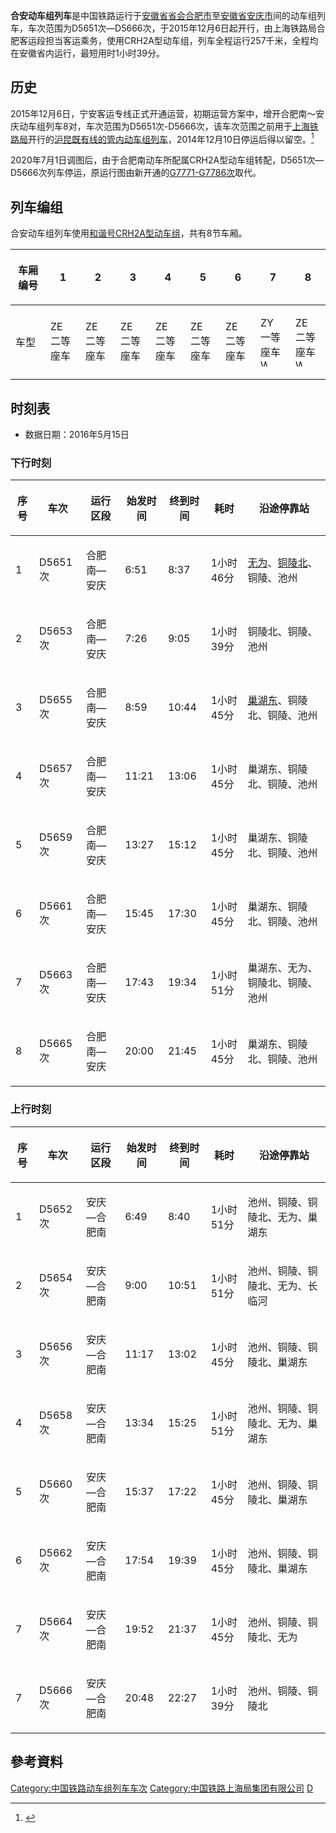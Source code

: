 {{Infobox CHNTrain
| name_bgcolor = #0033c9
| Photo = TrainD5657.jpg
| Photoname = CRH2A担当的合安动车组列车电子水牌
| 国铁列车     = 合安动车组列车
| 开行      = 2015年12月6日
| 停运      = 2020年6月30日
| 铁路局    = [[上海铁路局|上海铁路局]]
| 客运段    = 合肥客运段
| 等级      = [[普通动车组列车|动车组列车]]
| 曾用车次   = 
| 目前车次   = D5651次—D5666次
| 运行区间   = [[合肥南站|合肥南站]]↔[[安庆站|安庆站]]
| 途径线路   = [[合福客运专线|合福客运专线]]、[[宁安客运专线|宁安客运专线]]
| 发车时间   = 
| 终到时间   = 
| 全程时间   = 最短用时1小时39分
| 停靠 = [[铜陵北站|铜陵北站]]、[[铜陵站|铜陵站]]、[[池州站|池州站]]
| 车体  =   [[和谐号CRH2A型电力动车组|CRH2A型电力动车组]]
}}


'''合安动车组列车'''是中国铁路运行于[[安徽省|安徽省]][[首府|省会]][[合肥市|合肥市]]至[[安徽省|安徽省]][[安庆市|安庆市]]间的动车组列车，车次范围为D5651次—D5666次，于2015年12月6日起开行，由上海铁路局合肥客运段担当客运乘务，使用CRH2A型动车组，列车全程运行257千米，全程均在安徽省内运行，最短用时1小时39分。

== 历史 ==
2015年12月6日，宁安客运专线正式开通运营，初期运营方案中，增开合肥南～安庆动车组列车8对，车次范围为D5651次-D5666次，该车次范围之前用于[[上海铁路局|上海铁路局]]开行的[[沪昆既有线动车组列车#上海铁路局开行|沪昆既有线的管内动车组列车]]，2014年12月10日停运后得以留空。<ref>{{cite news|url=http://www.shrail.com/6408.htm|title=宁安高铁12月6日开通运营 初期开行15对高铁动车|publisher=上铁资讯网|deadurl=yes|archiveurl=https://web.archive.org/web/20160304185426/http://www.shrail.com/6408.htm|archivedate=2016-03-04|accessdate=2016-05-10}}</ref>

2020年7月1日调图后，由于合肥南动车所配属CRH2A型动车组转配，D5651次—D5666次列车停运，原运行图由新开通的[[合安（合福-宁安）高速动车组列车|G7771-G7786次]]取代。

== 列车编组 ==
合安动车组列车使用[[和谐号CRH2A型电力动车组|和谐号CRH2A型动车组]]，共有8节车厢。

{| class="wikitable" style="text-align: center; font-size: small;"
!车厢编号
|1||2||3||4||5||6||7||8
|-
! style="width: 10%;" | 车型
| style="width: 10%;" | ZE<br />二等座车
| style="width: 10%;" | ZE<br />二等座车
| style="width: 10%;" | ZE<br />二等座车
| style="width: 10%;" | ZE<br />二等座车
| style="width: 10%;" | ZE<br />二等座车
| style="width: 10%;" | ZE<br />二等座车
| style="width: 10%;" | ZY<br />一等座车[[File:Wheelchair_symbol.svg|12px]]
| style="width: 10%;" | ZE<br />二等座车[[File:Wheelchair_symbol.svg|12px]]
|}

== 时刻表 ==
* 数据日期：2016年5月15日

=== 下行时刻 ===
{| class="wikitable"
|-
! 序号 !! 车次 !! 运行区段 !! 始发时间 !! 终到时间 !! 耗时 !! 沿途停靠站
|-
| 1 || D5651次 || 合肥南—安庆 || 6:51 || 8:37 || 1小时46分 || [[无为站|无为]]、[[铜陵北站|铜陵北]]、铜陵、池州
|-
| 2 || D5653次 || 合肥南—安庆 || 7:26 || 9:05 || 1小时39分 || 铜陵北、铜陵、池州
|-
| 3 || D5655次 || 合肥南—安庆 || 8:59 || 10:44 || 1小时45分 || [[巢湖东站|巢湖东]]、铜陵北、铜陵、池州
|-
| 4 || D5657次 || 合肥南—安庆 || 11:21 || 13:06 || 1小时45分 || 巢湖东、铜陵北、铜陵、池州
|-
| 5 || D5659次 || 合肥南—安庆 || 13:27 || 15:12 || 1小时45分 || 巢湖东、铜陵北、铜陵、池州
|-
| 6 || D5661次 || 合肥南—安庆 || 15:45 || 17:30 || 1小时45分 || 巢湖东、铜陵北、铜陵、池州
|-
| 7 || D5663次 || 合肥南—安庆 || 17:43 || 19:34 || 1小时51分 || 巢湖东、无为、铜陵北、铜陵、池州
|-
| 8 || D5665次 || 合肥南—安庆 || 20:00 || 21:45 || 1小时45分 || 巢湖东、铜陵北、铜陵、池州
|}

=== 上行时刻 ===
{| class="wikitable"
|-
! 序号 !! 车次 !! 运行区段 !! 始发时间 !! 终到时间 !! 耗时 !! 沿途停靠站
|-
| 1 || D5652次 || 安庆—合肥南 || 6:49 || 8:40 || 1小时51分 || 池州、铜陵、铜陵北、无为、巢湖东
|-
| 2 || D5654次 || 安庆—合肥南 || 9:00 || 10:51 || 1小时51分 || 池州、铜陵、铜陵北、无为、长临河
|-
| 3 || D5656次 || 安庆—合肥南 || 11:17 || 13:02 || 1小时45分 || 池州、铜陵、铜陵北、巢湖东
|-
| 4 || D5658次 || 安庆—合肥南 || 13:34 || 15:25 || 1小时51分 || 池州、铜陵、铜陵北、无为、巢湖东
|-
| 5 || D5660次 || 安庆—合肥南 || 15:37 || 17:22 || 1小时45分 || 池州、铜陵、铜陵北、巢湖东
|-
| 6 || D5662次 || 安庆—合肥南 || 17:54 || 19:39 || 1小时45分 || 池州、铜陵、铜陵北、巢湖东
|-
| 7 || D5664次 || 安庆—合肥南 || 19:52 || 21:37 || 1小时45分 || 池州、铜陵、铜陵北、无为
|-
| 7 || D5666次 || 安庆—合肥南 || 20:48 || 22:27 || 1小时39分 || 池州、铜陵、铜陵北
|}

==參考資料==
{{reflist}}
{{中国动车组列车车次}}
[[Category:中国铁路动车组列车车次|Category:中国铁路动车组列车车次]]
[[Category:中国铁路上海局集团有限公司|Category:中国铁路上海局集团有限公司]]
[[Category:安徽铁路|D]]